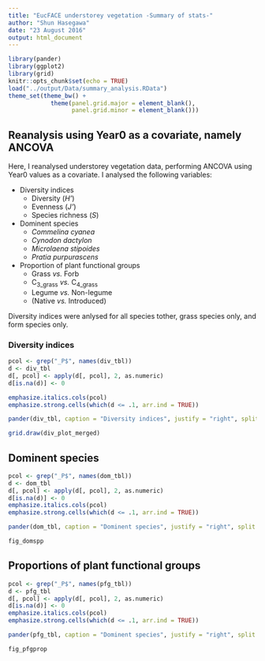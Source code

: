 ```yaml
---
title: "EucFACE understorey vegetation -Summary of stats-"
author: "Shun Hasegawa"
date: "23 August 2016"
output: html_document
---
```


```r
library(pander)
library(ggplot2)
library(grid)
knitr::opts_chunk$set(echo = TRUE)
load("../output/Data/summary_analysis.RData")
theme_set(theme_bw() + 
            theme(panel.grid.major = element_blank(), 
                  panel.grid.minor = element_blank()))

```

## Reanalysis using Year0 as a covariate, namely ANCOVA

Here, I reanalysed understorey vegetation data, performing ANCOVA using Year0 values as a covariate. I analysed the following variables:

* Diversity indices
    + Diversity (*H'*)
    + Evenness (*J'*)
    + Species richness (*S*)
* Dominent species
    + _Commelina cyanea_
    + _Cynodon dactylon_
    + _Microlaena stipoides_
    + _Pratia purpurascens_
* Proportion of plant functional groups
    + Grass *vs.* Forb
    + C~3\_grass~ *vs.* C~4\_grass~
    + Legume *vs.* Non-legume
    + (Native *vs.* Introduced)

Diversity indices were anlysed for all species tother, grass species only, and form species only. 

### Diversity indices

```r
pcol <- grep("_P$", names(div_tbl))
d <- div_tbl
d[, pcol] <- apply(d[, pcol], 2, as.numeric)
d[is.na(d)] <- 0

emphasize.italics.cols(pcol)
emphasize.strong.cells(which(d <= .1, arr.ind = TRUE))

pander(div_tbl, caption = "Diversity indices", justify = "right", split.table = Inf, keep.line.breaks = TRUE)
```

```r
grid.draw(div_plot_merged)
```

## Dominent species

```r
pcol <- grep("_P$", names(dom_tbl))
d <- dom_tbl
d[, pcol] <- apply(d[, pcol], 2, as.numeric)
d[is.na(d)] <- 0
emphasize.italics.cols(pcol)
emphasize.strong.cells(which(d <= .1, arr.ind = TRUE))

pander(dom_tbl, caption = "Dominent species", justify = "right", split.table = Inf, keep.line.breaks = TRUE)
```

```r
fig_domspp
```

## Proportions of plant functional groups

```r
pcol <- grep("_P$", names(pfg_tbl))
d <- pfg_tbl
d[, pcol] <- apply(d[, pcol], 2, as.numeric)
d[is.na(d)] <- 0
emphasize.italics.cols(pcol)
emphasize.strong.cells(which(d <= .1, arr.ind = TRUE))

pander(pfg_tbl, caption = "Dominent species", justify = "right", split.table = Inf, keep.line.breaks = TRUE)

```


```r
fig_pfgprop
```


